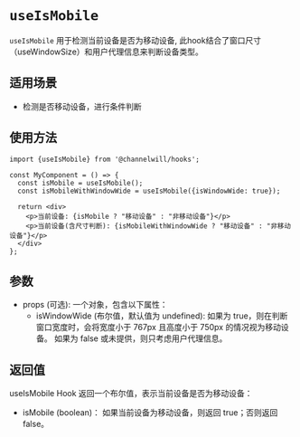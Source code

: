 <Meta title="DOM Hooks/useIsMobile" />

# `useIsMobile`

`useIsMobile` 用于检测当前设备是否为移动设备, 此hook结合了窗口尺寸（useWindowSize）和用户代理信息来判断设备类型。

## 适用场景
- 检测是否移动设备，进行条件判断

## 使用方法

```tsx
import {useIsMobile} from '@channelwill/hooks';

const MyComponent = () => {
  const isMobile = useIsMobile();
  const isMobileWithWindowWide = useIsMobile({isWindowWide: true});

  return <div>
    <p>当前设备: {isMobile ? "移动设备" : "非移动设备"}</p>
    <p>当前设备(含尺寸判断): {isMobileWithWindowWide ? "移动设备" : "非移动设备"}</p>
  </div>
};
```

## 参数
- props (可选): 一个对象，包含以下属性：
  - isWindowWide (布尔值，默认值为 undefined):
    如果为 true，则在判断窗口宽度时，会将宽度小于 767px 且高度小于 750px 的情况视为移动设备。
    如果为 false 或未提供，则只考虑用户代理信息。

## 返回值
useIsMobile Hook 返回一个布尔值，表示当前设备是否为移动设备：

- isMobile (boolean)：
如果当前设备为移动设备，则返回 true；否则返回 false。
